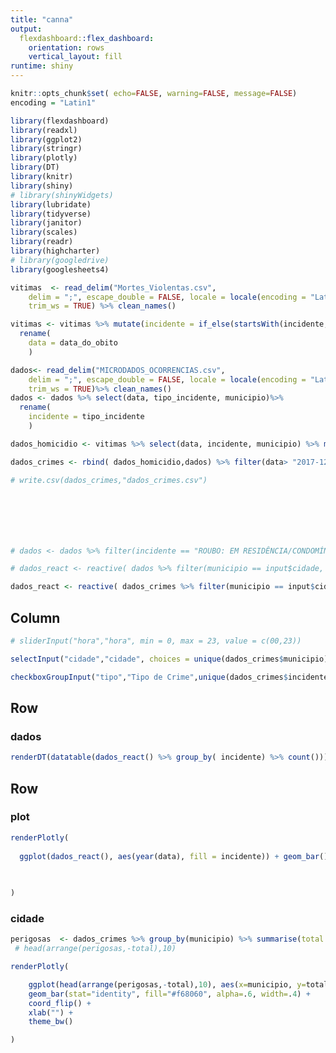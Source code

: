 ```yaml
---
title: "canna"
output: 
  flexdashboard::flex_dashboard:
    orientation: rows
    vertical_layout: fill
runtime: shiny
---
```

```r
knitr::opts_chunk$set( echo=FALSE, warning=FALSE, message=FALSE)
encoding = "Latin1"
```


```r
library(flexdashboard)
library(readxl)
library(ggplot2)
library(stringr)
library(plotly)
library(DT)
library(knitr)
library(shiny)
# library(shinyWidgets)
library(lubridate)
library(tidyverse)
library(janitor)
library(scales)
library(readr)
library(highcharter)
# library(googledrive)
library(googlesheets4)
```
```r
vitimas  <- read_delim("Mortes_Violentas.csv",
    delim = ";", escape_double = FALSE, locale = locale(encoding = "Latin1"),
    trim_ws = TRUE) %>% clean_names()

vitimas <- vitimas %>% mutate(incidente = if_else(startsWith(incidente, "LES"), "LESÃO CORPORAL SEGUIDA DE MORTE", incidente))%>%
  rename(
    data = data_do_obito
    )


```


```r
dados<- read_delim("MICRODADOS_OCORRENCIAS.csv",
    delim = ";", escape_double = FALSE, locale = locale(encoding = "Latin1"),
    trim_ws = TRUE)%>% clean_names()
dados <- dados %>% select(data, tipo_incidente, municipio)%>%
  rename(
    incidente = tipo_incidente
    )

dados_homicidio <- vitimas %>% select(data, incidente, municipio) %>% mutate(data = parse_date_time(data, "dmy"))

dados_crimes <- rbind( dados_homicidio,dados) %>% filter(data> "2017-12-31")

# write.csv(dados_crimes,"dados_crimes.csv")







# dados <- dados %>% filter(incidente == "ROUBO: EM RESIDÊNCIA/CONDOMÍNIO")

# dados_react <- reactive( dados %>% filter(municipio == input$cidade, incidente == input$tipo))

dados_react <- reactive( dados_crimes %>% filter(municipio == input$cidade, incidente  %in% c(input$tipo)))


```

Column {.sidebar}
-----------------------------------------------------------------------


```r
# sliderInput("hora","hora", min = 0, max = 23, value = c(00,23))

selectInput("cidade","cidade", choices = unique(dados_crimes$municipio), selected = "SANTA TERESA")

checkboxGroupInput("tipo","Tipo de Crime",unique(dados_crimes$incidente), selected = unique(dados_crimes$incidente) )
```


Row
-----------------------------------------------------------------------
### dados

```r

renderDT(datatable(dados_react() %>% group_by( incidente) %>% count()))

```




Row
-----------------------------------------------------------------------
### plot
```r
renderPlotly(
  
  ggplot(dados_react(), aes(year(data), fill = incidente)) + geom_bar()
  

  
)
```


### cidade
```r

perigosas  <- dados_crimes %>% group_by(municipio) %>% summarise(total = n()) %>% mutate (municipio = fct_reorder(municipio,total))
 # head(arrange(perigosas,-total),10)

renderPlotly(

    ggplot(head(arrange(perigosas,-total),10), aes(x=municipio, y=total)) +
    geom_bar(stat="identity", fill="#f68060", alpha=.6, width=.4) +
    coord_flip() +
    xlab("") +
    theme_bw()

)
```
